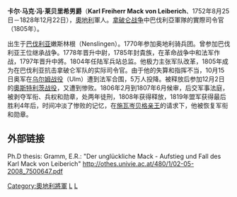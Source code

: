{{Infobox officeholder
| name          =卡尔·马克·冯·莱贝里希
| image         =Karl Mack von Leiberich.jpg
| caption       =卡尔·马克·冯·莱贝里希
| birth_date          ={{Birth date|1752|08|25|df=y}}
| death_date          ={{Death date and age|1828|12|22|1752|08|25|df=y}}
| placeofburial_label = 
| placeofburial = 
| birth_place  =[[巴伐利亚|巴伐利亚]][[嫩斯林根|嫩斯林根]]
| death_place  =下奥地利州圣·帕尔藤
| placeofburial_coordinates = <!-- {{coord|LAT|LONG|display=inline,title}} -->
| nickname      =
| allegiance    ={{flagicon|Holy Roman Empire}} [[神圣罗马帝国|神圣罗马帝国]]<br>{{flagicon|Austrian Empire}} [[奥地利帝国|奥地利帝国]]
| branch        =
| serviceyears  =1770-1807
| rank          =中將
| servicenumber =
| unit          =
| commands      =
| battles       =
[[巴伐利亚王位继承战争|巴伐利亚王位继承战争]](1778-1779)<br />
[[第四次俄土战争|第四次俄土战争]](1787–1791)<br />
[[第一次反法同盟|第一次反法同盟]] (1793–1797)<br />
[[第二次反法同盟|第二次反法同盟]] (1799-1801)<br />
[[第三次反法同盟|第三次反法同盟]] (1803-1806)<br />
* 乌尔姆战场
** [[哈斯拉赫-容金根战役|哈斯拉赫-容金根战役]]
** [[乌尔姆战役|乌尔姆战役]]
| battles_label =
| awards        =[[玛丽亚·特蕾莎军事勋章|玛丽亚·特蕾莎军事勋章]]
| relations     =
| laterwork     =
}}
'''卡尔·马克·冯·莱贝里希男爵'''（'''Karl Freiherr Mack von Leiberich'''、1752年8月25日－1828年12月22日），[[奧地利|奧地利]]軍人。[[拿破仑战争|拿破仑战争]]中巴伐利亞軍隊的實際司令官（1805年）。

出生于[[巴伐利亚|巴伐利亚]]嫩斯林根（Nenslingen）。1770年参加奥地利骑兵团。曾参加巴伐利亚王位继承战争。1778年晋升中尉，1785年封貴族，在革命战争中和法军作战，1797年晋升中將。1804年任陆军兵站总监。他极力主张军队改革，1805年成为在巴伐利亚抗击拿破仑军队的实际司令官。由于他的失算和指挥不当，10月15日奥军在[[乌尔姆战役|乌尔姆战役]]（Ulm）遭到法军合围，5万人投降。被释放后参加12月2日的[[奧斯特利茨战役|奧斯特利茨战役]]，又遭到惨败。1806年2月到1807年6月候审，后交军事法庭，被剥夺军衔、兵权和勋章，处两年徒刑，1808年获得释放，1819年盟军获得最后胜利4年后，时间冲淡了惨败的记忆，在[[卡尔一世·菲利普_(施瓦岑贝格)|施瓦岑贝格亲王]]的请求下，他被恢复军衔和勋章。

==外部链接==
Ph.D thesis: Gramm, E.R.: "Der unglückliche Mack - Aufstieg und Fall des Karl Mack von Leiberich" http://othes.univie.ac.at/480/1/02-05-2008_7500647.pdf {{Wayback|url=http://othes.univie.ac.at/480/1/02-05-2008_7500647.pdf |date=20201019102207 }}
{{法國大革命}}
{{Authority control}}
[[Category:奧地利將軍|Category:奧地利將軍]]
[[Category:1752年出生|L]]
[[Category:1828年逝世|L]]